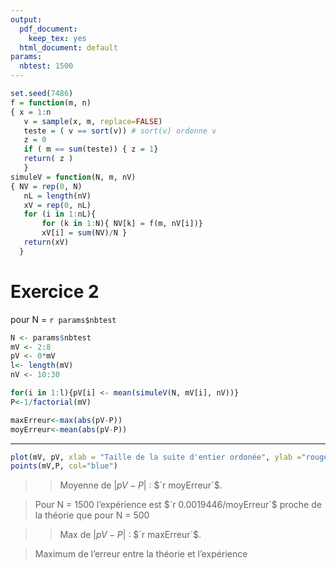 ```yaml
---
output:
  pdf_document:
    keep_tex: yes
  html_document: default
params:
  nbtest: 1500
---
```

```r
set.seed(7486)
f = function(m, n)
{ x = 1:n
   v = sample(x, m, replace=FALSE)
   teste = ( v == sort(v)) # sort(v) ordonne v
   z = 0
   if ( m == sum(teste)) { z = 1}
   return( z )
   }
simuleV = function(N, m, nV)
{ NV = rep(0, N)
   nL = length(nV)
   xV = rep(0, nL)
   for (i in 1:nL){
       for (k in 1:N){ NV[k] = f(m, nV[i])}
       xV[i] = sum(NV)/N }
   return(xV)
  }
```
Exercice 2
==================

pour N = `r params$nbtest`

```r
N <- params$nbtest
mV <- 2:8
pV <- 0*mV
l<- length(mV)
nV <- 10:30

for(i in 1:l){pV[i] <- mean(simuleV(N, mV[i], nV))}
P<-1/factorial(mV)

maxErreur<-max(abs(pV-P))
moyErreur<-mean(abs(pV-P))
```
---------------------------

```r
plot(mV, pV, xlab = "Taille de la suite d'entier ordonée", ylab ="rouge : proba exp. /bleu proba théo.)", col="red")
points(mV,P, col="blue")
```

>>Moyenne de $|pV-P|$ : $`r moyErreur`$.

>Pour N = 1500 l'expérience est $`r  0.0019446/moyErreur`$ proche de la théorie que pour N = 500

>>Max de  $|pV-P|$ : $`r maxErreur`$.

>Maximum de l'erreur entre la théorie et l'expérience

